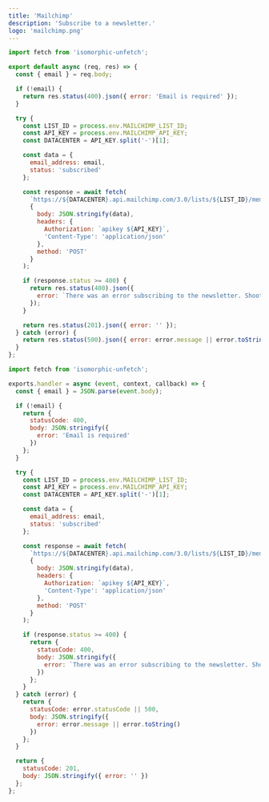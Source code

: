 ```yaml
---
title: 'Mailchimp'
description: 'Subscribe to a newsletter.'
logo: 'mailchimp.png'
---
```



<ToggleSwitch />

```js
import fetch from 'isomorphic-unfetch';

export default async (req, res) => {
  const { email } = req.body;

  if (!email) {
    return res.status(400).json({ error: 'Email is required' });
  }

  try {
    const LIST_ID = process.env.MAILCHIMP_LIST_ID;
    const API_KEY = process.env.MAILCHIMP_API_KEY;
    const DATACENTER = API_KEY.split('-')[1];

    const data = {
      email_address: email,
      status: 'subscribed'
    };

    const response = await fetch(
      `https://${DATACENTER}.api.mailchimp.com/3.0/lists/${LIST_ID}/members`,
      {
        body: JSON.stringify(data),
        headers: {
          Authorization: `apikey ${API_KEY}`,
          'Content-Type': 'application/json'
        },
        method: 'POST'
      }
    );

    if (response.status >= 400) {
      return res.status(400).json({
        error: `There was an error subscribing to the newsletter. Shoot me an email at [me@leerob.io] and I'll add you to the list.`
      });
    }

    return res.status(201).json({ error: '' });
  } catch (error) {
    return res.status(500).json({ error: error.message || error.toString() });
  }
};
```

```js
import fetch from 'isomorphic-unfetch';

exports.handler = async (event, context, callback) => {
  const { email } = JSON.parse(event.body);

  if (!email) {
    return {
      statusCode: 400,
      body: JSON.stringify({
        error: 'Email is required'
      })
    };
  }

  try {
    const LIST_ID = process.env.MAILCHIMP_LIST_ID;
    const API_KEY = process.env.MAILCHIMP_API_KEY;
    const DATACENTER = API_KEY.split('-')[1];

    const data = {
      email_address: email,
      status: 'subscribed'
    };

    const response = await fetch(
      `https://${DATACENTER}.api.mailchimp.com/3.0/lists/${LIST_ID}/members`,
      {
        body: JSON.stringify(data),
        headers: {
          Authorization: `apikey ${API_KEY}`,
          'Content-Type': 'application/json'
        },
        method: 'POST'
      }
    );

    if (response.status >= 400) {
      return {
        statusCode: 400,
        body: JSON.stringify({
          error: `There was an error subscribing to the newsletter. Shoot me an email at [me@leerob.io] and I'll add you to the list.`
        })
      };
    }
  } catch (error) {
    return {
      statusCode: error.statusCode || 500,
      body: JSON.stringify({
        error: error.message || error.toString()
      })
    };
  }

  return {
    statusCode: 201,
    body: JSON.stringify({ error: '' })
  };
};
```
